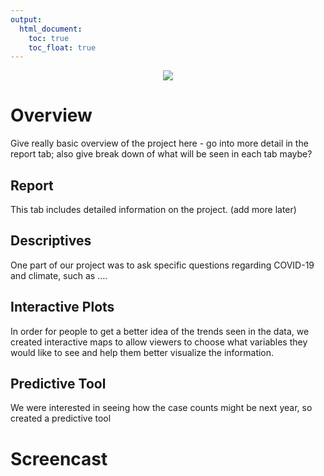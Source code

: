 ```yaml
---
output: 
  html_document:
    toc: true
    toc_float: true
---
```


<space>
      
<center>

<img src="images/cactus.jpg">

</center>

# Overview

Give really basic overview of the project here - go into more detail in the report tab; also give break down of what will be seen in each tab maybe?

## Report

This tab includes detailed information on the project. (add more later)

## Descriptives

One part of our project was to ask specific questions regarding COVID-19 and climate, such as ....

## Interactive Plots

In order for people to get a better idea of the trends seen in the data, we created interactive maps to allow viewers to choose what variables they would like to see and help them better visualize the information. 

## Predictive Tool

We were interested in seeing how the case counts might be next year, so created a predictive tool

# Screencast
